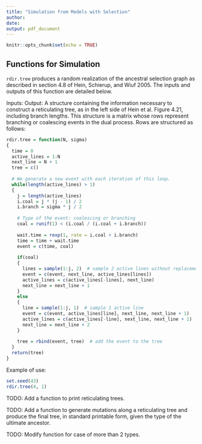 ---
title: "Simulation from Models with Selection"
author: 
date: 
output: pdf_document
---

```{r setup, include=FALSE}
knitr::opts_chunk$set(echo = TRUE)
```

## Functions for Simulation

$\texttt{rdir.tree}$ produces a random realization of the ancestral selection graph as described in section 4.8 of Hein, Schierup, and Wiuf 2005. The inputs and outputs of this function are detailed below.

Inputs:
\begin{itemize}
  \item $N$: the desired sample size. Should be an integer greater than 1.
  \item $\sigma$: the scaled selection coefficient. Should be a nonnegative real number. Larger values correspond to a stronger selective advantage. Zero corresponds to a neutral model (no selective advantage).
\end{itemize}

Output: A structure containing the information necessary to construct a reticulating tree, as in the left side of Hein et al. Figure 4.21, including branch lengths. This structure is a matrix whose rows represent branching or coalescing events in the dual process. Rows are structured as follows:
\begin{itemize}
  \item The first entry in each row is the time since the event occurred, the "dual" time. Events are listed in the order they occurred. So the time of the first event is the time at which the last two lineages in the dual process coalesced into the lineage of the ultimate ancestor. Time zero represents the present, the start of the dual process.
  \item The second entry in each row is either 1 or 0, where 1 indicates a coalescing event, and 0 represents a branching event.
  \item If the event is a coalescing event, the 4th and 5th entries of the row are the numbers of the two lineages coalescing, and the 3rd entry is the number of the new lineage. (The process begins with $N$ lineages numbered 1 through $N$.)
  \item If the event is a branching event, the 4th and 5th entries of the row are the numbers of the new lineages, the 4th being the continuing branch and the 5th being the incoming branch. The 3rd entry is the number of the lineage that branches.
\end{itemize}
```{r}
rdir.tree = function(N, sigma)
{
  time = 0
  active_lines = 1:N
  next_line = N + 1
  tree = c()
  
  # We generate a new event with each iteration of this loop.
  while(length(active_lines) > 1)
  {
    j = length(active_lines)
    i.coal = j * (j - 1) / 2
    i.branch = sigma * j / 2
    
    # Type of the event: coalescing or branching
    coal = runif(1) < (i.coal / (i.coal + i.branch))
    
    wait.time = rexp(1, rate = i.coal + i.branch)
    time = time + wait.time
    event = c(time, coal)
    
    if(coal)
    {
      lines = sample(1:j, 2)  # sample 2 active lines without replacement
      event = c(event, next_line, active_lines[lines])
      active_lines = c(active_lines[-lines], next_line)
      next_line = next_line + 1
    }
    else
    {
      line = sample(1:j, 1)  # sample 1 active line
      event = c(event, active_lines[line], next_line, next_line + 1)
      active_lines = c(active_lines[-line], next_line, next_line + 1)
      next_line = next_line + 2
    }
    
    tree = rbind(event, tree)  # add the event to the tree
  }
  return(tree)
}
```

Example of use:
```{r}
set.seed(43)
rdir.tree(4, 1)
```


TODO: Add a function to print reticulating trees.

TODO: Add a function to generate mutations along a reticulating tree and produce the final tree, in standard printable form, given the type of the ultimate ancestor.

TODO: Modify function for case of more than 2 types.



